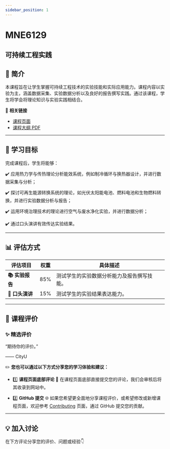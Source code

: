 ```yaml
---
sidebar_position: 1
---
```


# MNE6129
## 可持续工程实践

## **📘 简介**
本课程旨在让学生掌握可持续工程技术的实验技能和实际应用能力。课程内容以实验为主，涵盖数据采集、实验数据分析以及良好的报告撰写实践。通过该课程，学生将学会将理论知识与实验实践相结合。

🔗 **相关链接**
- [课程页面](https://www.cityu.edu.hk/catalogue/pg/202425/course/MNE6129.htm)
- [课程大纲 PDF](https://www.cityu.edu.hk/catalogue/pg/202425/course/MNE6129.pdf)

---

## **🎯 学习目标**

完成课程后，学生将能够：

✔️ 应用热力学与传热理论分析能效系统，例如制冷循环与换热器设计，并进行数据采集与分析；

✔️ 探讨可再生能源转换系统的理论，如光伏太阳能电池、燃料电池和生物燃料转换，并进行实验数据分析与报告；

✔️ 运用环境治理技术的理论进行空气与废水净化实验，并进行数据分析；

✔️ 通过口头演讲有效传达实验结果。

---

## **📊 评估方式**

| **评估项目**           | **权重** | **具体描述**                                                                                       |
|-----------------------|---------|---------------------------------------------------------------------------------------------------|
| **📚 实验报告**         | 85%     | 测试学生的实验数据分析能力及报告撰写技能。                                                         |
| **📖 口头演讲**         | 15%     | 测试学生的实验结果表达能力。                                                                       |

---

## **💬 课程评价**

### ✨ **精选评价**
<div className={commentStyles.commentBox}>
    <p className={commentStyles.commentText}>
        “期待你的评价。”
    </p>
    <p className={commentStyles.commentAuthor}>—— CityU</p>
</div>

✏️ **您也可以通过以下方式分享您的学习体验和建议：**

- 1️⃣ **课程页面底部评论**
💬 在课程页面底部直接提交您的评论，我们会审核后将其收录到网站中。

- 2️⃣ **GitHub 提交**
🌐 如果您希望更全面地分享课程评价，或希望修改或新增课程页面，欢迎参考 [Contributing](https://penjc.github.io/cityU-navigator/contributing) 页面，通过 GitHub 提交您的贡献。

---

## **💡 加入讨论**

在下方评论分享您的评价、问题或经验👇
<Utterances />